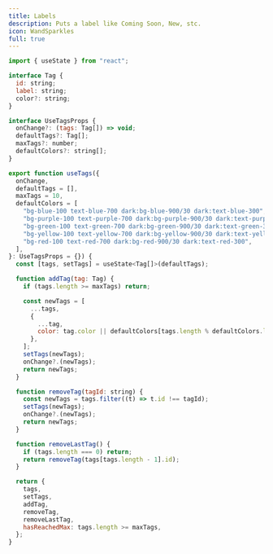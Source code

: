 ```yaml
---
title: Labels
description: Puts a label like Coming Soon, New, stc.
icon: WandSparkles
full: true
---
```


```jsx
import { useState } from "react";

interface Tag {
  id: string;
  label: string;
  color?: string;
}

interface UseTagsProps {
  onChange?: (tags: Tag[]) => void;
  defaultTags?: Tag[];
  maxTags?: number;
  defaultColors?: string[];
}

export function useTags({
  onChange,
  defaultTags = [],
  maxTags = 10,
  defaultColors = [
    "bg-blue-100 text-blue-700 dark:bg-blue-900/30 dark:text-blue-300",
    "bg-purple-100 text-purple-700 dark:bg-purple-900/30 dark:text-purple-300",
    "bg-green-100 text-green-700 dark:bg-green-900/30 dark:text-green-300",
    "bg-yellow-100 text-yellow-700 dark:bg-yellow-900/30 dark:text-yellow-300",
    "bg-red-100 text-red-700 dark:bg-red-900/30 dark:text-red-300",
  ],
}: UseTagsProps = {}) {
  const [tags, setTags] = useState<Tag[]>(defaultTags);

  function addTag(tag: Tag) {
    if (tags.length >= maxTags) return;

    const newTags = [
      ...tags,
      {
        ...tag,
        color: tag.color || defaultColors[tags.length % defaultColors.length],
      },
    ];
    setTags(newTags);
    onChange?.(newTags);
    return newTags;
  }

  function removeTag(tagId: string) {
    const newTags = tags.filter((t) => t.id !== tagId);
    setTags(newTags);
    onChange?.(newTags);
    return newTags;
  }

  function removeLastTag() {
    if (tags.length === 0) return;
    return removeTag(tags[tags.length - 1].id);
  }

  return {
    tags,
    setTags,
    addTag,
    removeTag,
    removeLastTag,
    hasReachedMax: tags.length >= maxTags,
  };
}
```
